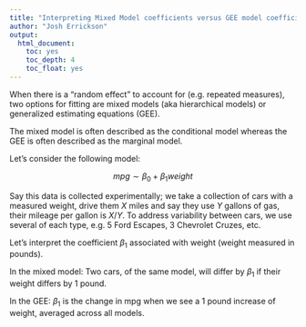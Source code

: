 ```yaml
---
title: "Interpreting Mixed Model coefficients versus GEE model coefficients"
author: "Josh Errickson"
output:
  html_document:
    toc: yes
    toc_depth: 4
    toc_float: yes
---
```


When there is a "random effect" to account for (e.g. repeated measures), two
options for fitting are mixed models (aka hierarchical models) or generalized
estimating equations (GEE).

The mixed model is often described as the conditional model whereas the GEE is
often described as the marginal model.

Let's consider the following model:

$$
  mpg \sim \beta_0 + \beta_1weight
$$

Say this data is collected experimentally; we take a collection of cars with a
measured weight, drive them $X$ miles and say they use $Y$ gallons of gas, their
mileage per gallon is $X/Y$. To address variability between cars, we use several
of each type, e.g. 5 Ford Escapes, 3 Chevrolet Cruzes, etc.

Let's interpret the coefficient $\beta_1$ associated with weight (weight
measured in pounds).

In the mixed model: Two cars, of the same model, will differ by $\beta_1$ if
their weight differs by 1 pound.

In the GEE: $\beta_1$ is the change in mpg when we see a 1 pound increase of
weight, averaged across all models.
